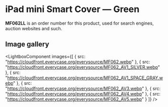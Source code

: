
# iPad mini Smart Cover — Green

<Callout type='info' emoji='👉🏻'>**MF062LL** is an order number for this product, used for search engines, auction websites and such.</Callout>

## Image gallery

<LightboxComponent
    images={[
      {
        src: "https://cloudfront.everycase.org/everysource/MF062.webp"
      },
      {
        src: "https://cloudfront.everycase.org/everysource/MF062_AV1_SILVER.webp"
      },
      {
        src: "https://cloudfront.everycase.org/everysource/MF062_AV1_SPACE_GRAY.webp"
      },
      {
        src: "https://cloudfront.everycase.org/everysource/MF062_AV3.webp"
      },
      {
        src: "https://cloudfront.everycase.org/everysource/MF062_AV4.webp"
      },
      {
        src: "https://cloudfront.everycase.org/everysource/MF062_AV5.webp"
      }
    ]}
  />
